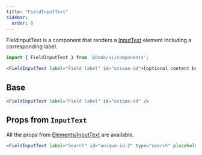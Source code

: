 ```yaml
---
title: "FieldInputText"
sidebar:
  order: 0
---
```



FieldInputText is a component that renders a [InputText](/elements/inputtext) element including a corresponding label.

```jsx
import { FieldInputText } from '@dodo/ui/components';

<FieldInputText label="Field label" id="unique-id">[optional content below field]</FieldInputText>
```

## Base

<div class="not-content">
	<FieldInputText label="Field label" id="unique-id"/ >
</div>

```jsx
<FieldInputText label="Field label" id="unique-id" />
```

## Props from `InputText`

All the props from [Elements/InputText](/elements/inputtext) are available.

<div class="not-content">
	<FieldInputText label="Search" id="unique-id-2" type="search" placeholder="Zoeken..." icon="looking-glass" clearable />
</div>

```jsx
<FieldInputText label="Search" id="unique-id-2" type="search" placeholder="Zoeken..." icon="looking-glass" clearable />
```
